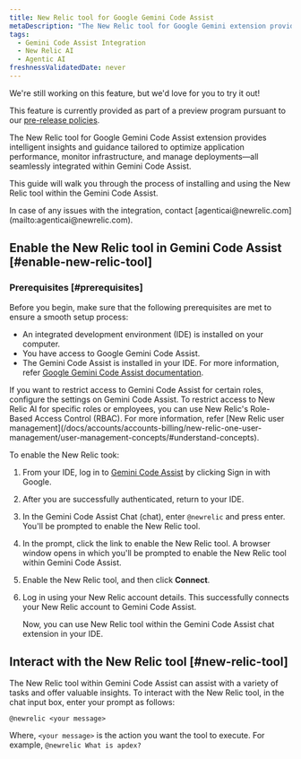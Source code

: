 ```yaml
---
title: New Relic tool for Google Gemini Code Assist
metaDescription: "The New Relic tool for Google Gemini extension provides intelligent insights and guidance tailored to optimize application performance, monitor infrastructure, and manage deployments—all seamlessly integrated within Gemini Code Assist."
tags:
  - Gemini Code Assist Integration
  - New Relic AI
  - Agentic AI
freshnessValidatedDate: never
---
```


<Callout title="preview">
  We're still working on this feature, but we'd love for you to try it out!

  This feature is currently provided as part of a preview program pursuant to our [pre-release policies](/docs/licenses/license-information/referenced-policies/new-relic-pre-release-policy).
  </Callout>

The New Relic tool for Google Gemini Code Assist extension provides intelligent insights and guidance tailored to optimize application performance, monitor infrastructure, and manage deployments—all seamlessly integrated within Gemini Code Assist.

This guide will walk you through the process of installing and using the New Relic tool within the Gemini Code Assist.

<Callout variant="tip" title="tip">
In case of any issues with the integration, contact [agenticai@newrelic.com](mailto:agenticai@newrelic.com).
</Callout>

## Enable the New Relic tool in Gemini Code Assist [#enable-new-relic-tool]

### Prerequisites [#prerequisites]

Before you begin, make sure that the following prerequisites are met to ensure a smooth setup process:

- An integrated development environment (IDE) is installed on your computer.
- You have access to Google Gemini Code Assist.
- The Gemini Code Assist is installed in your IDE. For more information, refer [Google Gemini Code Assist documentation](https://cloud.google.com/gemini/docs/codeassist/overview).

<Callout variant="tip" title="tip">
If you want to restrict access to Gemini Code Assist for certain roles, configure the settings on Gemini Code Assist. To restrict access to New Relic AI for specific roles or employees, you can use New Relic's Role-Based Access Control (RBAC). For more information, refer [New Relic user management](/docs/accounts/accounts-billing/new-relic-one-user-management/user-management-concepts/#understand-concepts).
</Callout>

To enable the New Relic took:

1. From your IDE, log in to [Gemini Code Assist](https://codeassist.google.com) by clicking Sign in with Google.
2. After you are successfully authenticated, return to your IDE.
3. In the <DNT>Gemini Code Assist Chat</DNT> (chat), enter `@newrelic` and press enter. You'll be prompted to enable the New Relic tool.
4. In the prompt, click the link to enable the New Relic tool. A browser window opens in which you'll be prompted to enable the New Relic tool within Gemini Code Assist.
5. Enable the New Relic tool, and then click **Connect**.
6. Log in using your New Relic account details. This successfully connects your New Relic account to Gemini Code Assist.

    Now, you can use New Relic tool within the Gemini Code Assist chat extension in your IDE.


## Interact with the New Relic tool [#new-relic-tool]

The New Relic tool within Gemini Code Assist can assist with a variety of tasks and offer valuable insights. To interact with the New Relic tool, in the chat input box, enter your prompt as follows:

``` @newrelic <your message> ```

Where, `<your message>` is the action you want the tool to execute. For example, `@newrelic What is apdex?`

